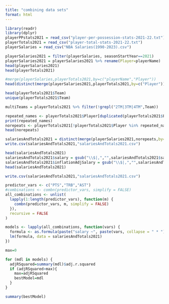 ```yaml
---
title: "combining data sets"
format: html
---
```


```r
library(readr)
library(dplyr)
playerPPstats2021 = read_csv("player-per-possession-stats-2021-22.txt")
playerTotals2021 = read_csv("player-total-stats-2021-22.txt")
playerSalaries = read_csv("NBA Salaries(1990-2023).csv")
```

```r

playerSalaries2021 = filter(playerSalaries, seasonStartYear==2021)
playerSalaries2021 = playerSalaries2021 %>% rename(Player=playerName)
head(playerSalaries2021)
head(playerTotals2021)

#merge(playerSalaries,playerTotals2021,by=c("playerName","Player"))
head(distinct(merge(playerSalaries2021,playerTotals2021,by=c("Player"))))

head(playerTotals2021$Team)
unique(playerTotals2021$Team)

multiTeams = playerTotals2021 %>% filter(!grepl("2TM|3TM|4TM",Team))

repeated_names <- playerTotals2021$Player[duplicated(playerTotals2021$Player) | duplicated(playerTotals2021$Player, fromLast = TRUE)]
print(repeated_names)
norepeats <- playerTotals2021[!playerTotals2021$Player %in% repeated_names, ]
head(norepeats)

salariesAndTotals2021 = distinct(merge(playerSalaries2021,norepeats,by=c("Player")))
write.csv(salariesAndTotals2021,"salariesAndTotals2021.csv")
```

```r
head(salariesAndTotals2021)
salariesAndTotals2021$salary = gsub("\\$|,","",salariesAndTotals2021$salary)
salariesAndTotals2021$inflationAdjSalary = gsub("\\$|,","",salariesAndTotals2021$inflationAdjSalary)
head(salariesAndTotals2021)

write.csv(salariesAndTotals2021,"salariesAndTotals2021.csv")
```

```r
predictor_vars <- c("PTS","TRB","AST")
#combinations <- combn(predictor_vars, simplify = FALSE)
all_combinations <- unlist(
  lapply(1:length(predictor_vars), function(m) {
    combn(predictor_vars, m, simplify = FALSE)
  }),
  recursive = FALSE
)

models <- lapply(all_combinations, function(vars) {
  formula <- as.formula(paste("salary ~", paste(vars, collapse = " * ")))
  lm(formula, data = salariesAndTotals2021)
})

max=0

for (mdl in models) {
  adjRSquared=summary(mdl)$adj.r.squared
  if (adjRSquared>max){
    max=adjRSquared
    bestModel=mdl
  }
}

summary(bestModel)
```

